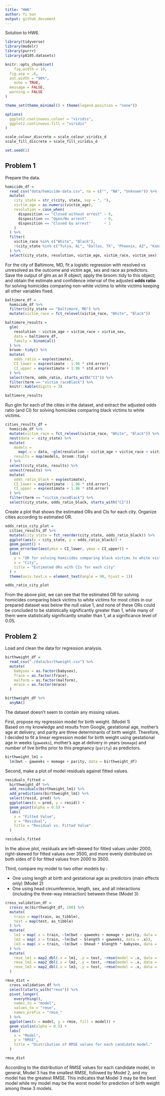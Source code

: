 ```yaml
---
title: "HW6"
author: Yi Sun
output: github_document
---
```


Solution to HW6.

```r
library(tidyverse)
library(modelr)
library(purrr)
library(p8105.datasets)

knitr::opts_chunk$set(
	fig.width = 10, 
  fig.asp = .6,
  out.width = "90%",
	echo = TRUE,
  message = FALSE,
  warning = FALSE
)

theme_set(theme_minimal() + theme(legend.position = "none"))

options(
  ggplot2.continuous.colour = "viridis",
  ggplot2.continuous.fill = "viridis"
)

scale_colour_discrete = scale_colour_viridis_d
scale_fill_discrete = scale_fill_viridis_d

set.seed(1)
```

## Problem 1

Prepare the data.

```r
homicide_df = 
  read_csv("data/homicide-data.csv", na = c("", "NA", "Unknown")) %>% 
  mutate(
    city_state = str_c(city, state, sep = ", "),
    victim_age = as.numeric(victim_age),
    resolution = case_when(
      disposition == "Closed without arrest" ~ 0,
      disposition == "Open/No arrest"        ~ 0,
      disposition == "Closed by arrest"      ~ 1
    )
  ) %>% 
  filter(
    victim_race %in% c("White", "Black"),
    !(city_state %in% c("Tulsa, AL", "Dallas, TX", "Phoenix, AZ", "Kansas City, MO"))
  ) %>% 
  select(city_state, resolution, victim_age, victim_race, victim_sex)
```

For the city of Baltimore, MD, fit a logistic regression with resolved vs unresolved as the outcome and victim age, sex and race as predictors.  
Save the output of glm as an R object; apply the broom::tidy to this object; and obtain the estimate and confidence interval of the adjusted **odds ratio** for solving homicides comparing non-white victims to white victims keeping all other variables fixed.

```r
baltimore_df =
  homicide_df %>% 
  filter(city_state == "Baltimore, MD") %>% 
  mutate(victim_race = fct_relevel(victim_race, "White", "Black"))

baltimore_results = 
  glm(
    resolution ~ victim_age + victim_race + victim_sex, 
    data = baltimore_df,
    family = binomial()
  ) %>% 
  broom::tidy() %>% 
  mutate(
    odds_ratio = exp(estimate),
    CI_lower = exp(estimate - 1.96 * std.error),
    CI_upper = exp(estimate + 1.96 * std.error)
  ) %>% 
  select(term, odds_ratio, starts_with("CI")) %>% 
  filter(term == "victim_raceBlack") %>% 
  knitr::kable(digits = 3)

baltimore_results
```

Run glm for each of the cities in the dataset, and extract the adjusted odds ratio (and CI) for solving homicides comparing black victims to white victims.

```r
cities_results_df = 
  homicide_df %>% 
  mutate(victim_race = fct_relevel(victim_race, "White", "Black")) %>% 
  nest(data = -city_state) %>% 
  mutate(
    models = 
      map(.x = data, ~glm(resolution ~ victim_age + victim_race + victim_sex, data = .x, family = binomial())), 
    results = map(models, broom::tidy)
  ) %>% 
  select(city_state, results) %>% 
  unnest(results) %>% 
  mutate(
    odds_ratio_black = exp(estimate),
    CI_lower = exp(estimate - 1.96 * std.error),
    CI_upper = exp(estimate + 1.96 * std.error)
  ) %>% 
  filter(term == "victim_raceBlack") %>% 
  select(city_state, odds_ratio_black, starts_with("CI"))
```

Create a plot that shows the estimated ORs and CIs for each city. Organize cities according to estimated OR.

```r
odds_ratio_city_plot = 
  cities_results_df %>% 
  mutate(city_state = fct_reorder(city_state, odds_ratio_black)) %>% 
  ggplot(aes(x = city_state, y = odds_ratio_black)) + 
  geom_point() + 
  geom_errorbar(aes(ymin = CI_lower, ymax = CI_upper)) + 
  labs(
    y = "OR for solving homicides comparing black victims to white victims",
    x = "City",
    title = "Estimated ORs with CIs for each city"
  ) +
  theme(axis.text.x = element_text(angle = 90, hjust = 1))

odds_ratio_city_plot
```

From the above plot, we can see that the estimated OR for solving homicides comparing black victims to white victims for most cities in our prepared dataset was below the null value 1, and none of these ORs could be concluded to be statistically significantly greater than 1, while many of them were statistically significantly smaller than 1, at a significance level of 0.05.

## Problem 2

Load and clean the data for regression analysis.

```r
birthweight_df = 
  read_csv("./data/birthweight.csv") %>% 
  mutate(
    babysex = as.factor(babysex),
    frace = as.factor(frace),
    malform = as.factor(malform),
    mrace = as.factor(mrace)
  )

birthweight_df %>% 
  anyNA()
```

The dataset doesn't seem to contain any missing values.

First, propose my regression model for birth weight. (Model 1)  
Based on my knowledge and results from Google, gestational age, mother’s age at delivery, and parity are three determinants of birth weight. Therefore, I decided to fit a linear regression model for birth weight using gestational age in weeks (`gaweeks`), mother’s age at delivery in years (`momage`) and number of live births prior to this pregnancy (`parity`) as predictors.

```r
birthweight_lm1 = 
  lm(bwt ~ gaweeks + momage + parity, data = birthweight_df)
```

Second, make a plot of model residuals against fitted values.

```r
residuals_fitted = 
  birthweight_df %>% 
  add_residuals(birthweight_lm1) %>% 
  add_predictions(birthweight_lm1) %>% 
  select(resid, pred) %>% 
  ggplot(aes(x = pred, y = resid)) +
  geom_point(alpha = 0.5) +
  labs(
    x = "Fitted Value",
    y = "Residual",
    title = "Residual vs. Fitted Value"
  )

residuals_fitted
```

In the above plot, residuals are left-skewed for fitted values under 2000, right-skewed for fitted values over 3500, and more evenly distributed on both sides of 0 for fitted values from 2000 to 3500.  

Third, compare my model to two other models by :

* One using length at birth and gestational age as predictors (main effects only) (Model 2)
* One using head circumference, length, sex, and all interactions (including the three-way interaction) between these (Model 3)

```r
cross_validation_df = 
  crossv_mc(birthweight_df, 100) %>% 
  mutate(
    train = map(train, as_tibble),
    test = map(test, as_tibble)
  ) %>% 
  mutate(
    lm1 = map(.x = train, ~lm(bwt ~ gaweeks + momage + parity, data = .x)),
    lm2 = map(.x = train, ~lm(bwt ~ blength + gaweeks, data = .x)),
    lm3 = map(.x = train, ~lm(bwt ~ bhead * blength * babysex, data = .x)),
  ) %>% 
  mutate(
    rmse_lm1 = map2_dbl(.x = lm1, .y = test, ~rmse(model = .x, data = .y)),
    rmse_lm2 = map2_dbl(.x = lm2, .y = test, ~rmse(model = .x, data = .y)),
    rmse_lm3 = map2_dbl(.x = lm3, .y = test, ~rmse(model = .x, data = .y))
  )

rmse_dist = 
  cross_validation_df %>% 
  select(starts_with("rmse")) %>% 
  pivot_longer(
    everything(),
    names_to = "model", 
    values_to = "rmse",
    names_prefix = "rmse_"
  ) %>% 
  ggplot(aes(x = model, y = rmse, fill = model)) +
  geom_violin(alpha = 0.5) +
  labs(
    x = "Model",
    y = "RMSE",
    title = "Distribution of RMSE values for each candidate model."
  )

rmse_dist
```

According to the distribution of RMSE values for each candidate model, in general, Model 3 has the smallest RMSE, followed by Model 2, and my model has the greatest RMSE. This indicates that Model 3 may be the best model while my model may be the worst model for prediction of birth weight among these 3 models.
